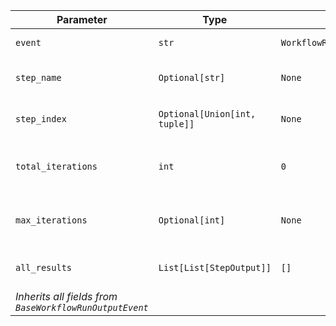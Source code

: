 | Parameter | Type | Default | Description |
|-----------|------|---------|-------------|
| `event` | `str` | `WorkflowRunEvent.loop_execution_completed.value` | Event type identifier |
| `step_name` | `Optional[str]` | `None` | Name of the loop step |
| `step_index` | `Optional[Union[int, tuple]]` | `None` | Index or position of the loop |
| `total_iterations` | `int` | `0` | Total number of iterations completed |
| `max_iterations` | `Optional[int]` | `None` | Maximum number of iterations allowed |
| `all_results` | `List[List[StepOutput]]` | `[]` | Results from all iterations |
| *Inherits all fields from `BaseWorkflowRunOutputEvent`* |
